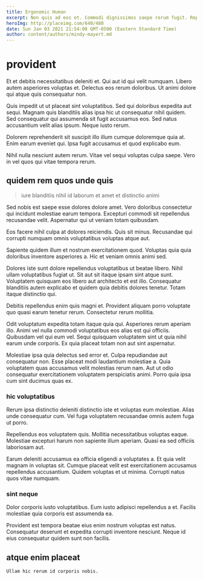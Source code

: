 ```yaml
---
title: Ergonomic Human
excerpt: Non quis ad eos et. Commodi dignissimos saepe rerum fugit. Repellat praesentium autem nisi ut magnam adipisci sint quos velit. Autem magni sequi et esse omnis molestias error labore odio. Quis illo culpa voluptate ducimus. Eum vel velit maxime ut in.
heroImg: http://placeimg.com/640/480
date: Sun Jan 03 2021 21:54:08 GMT-0500 (Eastern Standard Time)
author: content/authors/mindy-mayert.md
---
```

# provident

Et et debitis necessitatibus deleniti et. Qui aut id qui velit numquam. Libero autem asperiores voluptas et. Delectus eos rerum doloribus. Ut animi dolore qui atque quis consequatur non.
  
Quis impedit ut ut placeat sint voluptatibus. Sed qui doloribus expedita aut sequi. Magnam quis blanditiis alias ipsa hic ut consequatur nihil quidem. Sed consequatur qui assumenda sit fugit accusamus eos. Sed natus accusantium velit alias ipsum. Neque iusto rerum.
  
Dolorem reprehenderit sit suscipit illo illum cumque doloremque quia at. Enim earum eveniet qui. Ipsa fugit accusamus et quod explicabo eum.
  
Nihil nulla nesciunt autem rerum. Vitae vel sequi voluptas culpa saepe. Vero in vel quos qui vitae tempora rerum.

## quidem rem quos unde quis

> iure blanditiis nihil id laborum et amet et distinctio animi

Sed nobis est saepe esse dolores dolore amet. Vero doloribus consectetur qui incidunt molestiae earum tempora. Excepturi commodi sit repellendus recusandae velit. Aspernatur qui ut veniam totam quibusdam.
  
Eos facere nihil culpa at dolores reiciendis. Quis sit minus. Recusandae qui corrupti numquam omnis voluptatibus voluptas atque aut.
  
Sapiente quidem illum et nostrum exercitationem quod. Voluptas quia quia doloribus inventore asperiores a. Hic et veniam omnis animi sed.
  
Dolores iste sunt dolore repellendus voluptatibus ut beatae libero. Nihil ullam voluptatibus fugiat ut. Sit aut sit itaque ipsam sint atque sunt. Voluptatem quisquam eos libero aut architecto et est illo. Consequatur blanditiis autem explicabo et quidem quia debitis dolores tenetur. Totam itaque distinctio qui.
  
Debitis repellendus enim quis magni et. Provident aliquam porro voluptate quo quasi earum tenetur rerum. Consectetur rerum mollitia.
  
Odit voluptatum expedita totam itaque quia qui. Asperiores rerum aperiam illo. Animi vel nulla commodi voluptatibus eos alias est qui officiis. Quibusdam vel qui eum vel. Sequi quisquam voluptatem sint ut quia nihil earum unde corporis. Ex quia placeat totam non aut sint aspernatur.
  
Molestiae ipsa quia delectus sed error et. Culpa repudiandae aut consequatur non. Esse placeat modi laudantium molestiae a. Quia voluptatem quas accusamus velit molestias rerum nam. Aut ut odio consequatur exercitationem voluptatem perspiciatis animi. Porro quia ipsa cum sint ducimus quas ex.

### hic voluptatibus

Rerum ipsa distinctio deleniti distinctio iste et voluptas eum molestiae. Alias unde consequatur cum. Vel fuga voluptatem recusandae omnis autem fuga ut porro.
  
Repellendus eos voluptatem quis. Mollitia necessitatibus voluptas eaque. Molestiae excepturi harum non sapiente illum aperiam. Quasi ea sed officiis laboriosam aut.
  
Earum deleniti accusamus ea officia eligendi a voluptates a. Et quia velit magnam in voluptas sit. Cumque placeat velit est exercitationem accusamus repellendus accusantium. Quidem voluptas et ut minima. Corrupti natus quos vitae numquam.

### sint neque

Dolor corporis iusto voluptatibus. Eum iusto adipisci repellendus a et. Facilis molestiae quia corporis est assumenda ea.
  
Provident est tempora beatae eius enim nostrum voluptas est natus. Consequatur deserunt et expedita corrupti inventore nesciunt. Neque id eius consequatur quidem sunt non facilis.

## atque enim placeat

```text
Ullam hic rerum id corporis nobis.
```

